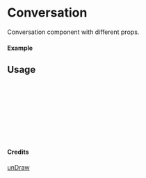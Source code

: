 
<Meta of={Conversation} title="unDraw/Conversation" />

# Conversation

Conversation component with different props.

#### Example

<Canvas of={Conversation.Primary} />

## Usage

```ts
import { Conversation } from "yadl-ui";

const Example = () => {
  return (
      <Conversation />
  );
};

export default Example;
```

#### Credits
[unDraw](https://undraw.co/illustrations)
